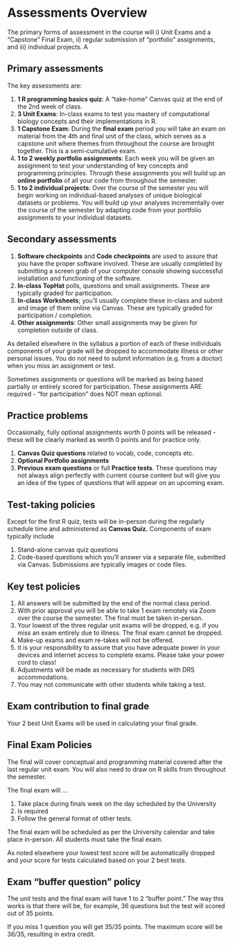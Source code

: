 # Assessments Overview {#assessments}

The primary forms of assessment in the course will i) Unit Exams and a "Capstone" Final Exam, ii) regular submission of "portfolio" assignments, and iii) individual projects.  A

## Primary assessments

The key assessments are:

1. **1 R programming basics quiz**: A "take-home" Canvas quiz at the end of the 2nd week of class.  
1. **3 Unit Exams**: In-class exams to test you mastery of computational biology concepts and their implementations in R.
1. **1 Capstone Exam**: During the **final exam** period you will take an exam on material from the 4th and final unit of the class, which serves as a capstone unit where themes from throughout the course are brought together.  This is a semi-cumulative exam.  
1. **1 to 2 weekly portfolio assignments**: Each week you will be given an assignment to test your understanding of key concepts and programming principles.  Through these assignments you will build up an **online portfolio** of all your code from throughout the semester.
1. **1 to 2 individual projects**: Over the course of the semester you will begin working on individual-based analyses of unique biological datasets or problems.  You will build up your analyses incrementally over the course of the semester by adapting code from your portfolio assignments to your individual datasets.

<!-- Annual update: current number of tests? -->

## Secondary assessments

1. **Software checkpoints** and **Code checkpoints** are used to assure that you have the proper software involved.  These are usually completed by submitting a screen grab of your computer console showing successful installation and functioning of the software.
1. **In-class TopHat** polls, questions and small assignments.  These are typically graded for participation.
1. **In-class Worksheets**; you'll usually complete these in-class and submit and image of them online via Canvas.  These are typically graded for participation / completion.
1. **Other assignments**: Other small assignments may be given for completion outside of class.


As detailed elsewhere in the syllabus a portion of each of these individuals components of your grade will be dropped to accommodate illness or other personal issues.  You do not need to submit information (e.g. from a doctor) when you miss an assignment or test.

Sometimes assignments or questions will be marked as being based partially or entirely scored for participation.  These assignments ARE required - "for participation" does NOT mean optional. 

## Practice problems

Occasionally, fully optional assignments worth 0 points will be released - these will be clearly marked as worth 0 points and for practice only.

1. **Canvas Quiz questions** related to vocab, code, concepts etc.
1. **Optional Portfolio assignments**
1. **Previous exam questions** or full **Practice tests**.  These questions may not always align perfectly with current course content but will give you an idea of the types of questions that will appear on an upcoming exam.


<!-- 1. **Test revisions** (aka Test Reworks), which will count as a form of homework and do not add points back to your test. -->

## Test-taking policies

Except for the first R quiz, tests will be in-person during the regularly schedule time and administered as **Canvas Quiz.** Components of exam typically include

1. Stand-alone canvas quiz questions 
1. Code-based questions which you'll answer via a separate file, submitted via Canvas.  Submissions are typically images or code files.


## Key test policies

1. All answers will be submitted by the end of the normal class period.
1. With prior approval you will be able to take 1 exam remotely via Zoom over the course the semester.  The final must be taken in-person.
1. Your lowest of the three regular unit exams will be dropped, e.g. if you miss an exam entirely due to illness.  The final exam cannot be dropped. 
1. Make-up exams and exam re-takes will not be offered.
1. It is your responsibility to assure that you have adequate power in your devices and internet access to complete exams.  Please take your power cord to class!  
1. Adjustments will be made as necessary for students with DRS accommodations.
1. You may not communicate with other students while taking a test.

## Exam contribution to final grade

Your 2 best Unit Exams will be used in calculating your final grade.  


<!-- Your second-lowest score can be replaced by the final, if you score higher on the final.  See the section on the final exam for further explanation. -->

<!-- TODO: students in quarantine? -->


<!-- Prior to any test policies for each test will be clearly articulated during lecture and in writing. -->

<!-- TODO: Tests will be open book and open note.   -->
<!--  -->


## Final Exam Policies

The final will cover conceptual and programming material covered after the last regular unit exam.  You will also need to draw on R skills from throughout the semester. 

The final exam will ...

1. Take place during finals week on the day scheduled by the University
1. Is required
1. Follow the general format of other tests.


The final exam will be scheduled as per the University calendar and take place in-person.  All students must take the final exam. 

As noted elsewhere your lowest test score will be automatically dropped and your score for tests calculated based on your 2 best tests.  

<!-- Additionally,  I will compare your performance on the final to those three tests and if your score on the final is higher then I will upgrade that score to your score on the final.  Your final exam can therefore contribute to you score in 2 ways - as the final, and as a replacement of your second lowest of the 4 unit tests.  Therefore, one of your exams is always dropped, and a second one is potentially replaced. -->


## Exam "buffer question" policy

The unit tests and the final exam will have 1 to 2 "buffer point."  The way this works is that there will be, for example, 36 questions but the test will scored out of 35 points.  

<!-- The maximum score on the test will be capped at 35 points.   -->

If you miss 1 question you will get 35/35 points.  The maximum score will be 36/35, resulting in extra credit. 

<!-- Scores greater than 100% will *not* be given. -->